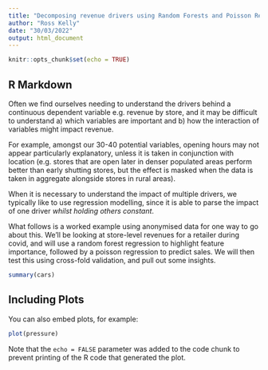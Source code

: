 ```yaml
---
title: "Decomposing revenue drivers using Random Forests and Poisson Regression"
author: "Ross Kelly"
date: "30/03/2022"
output: html_document
---
```


```r
knitr::opts_chunk$set(echo = TRUE)
```

## R Markdown

Often we find ourselves needing to understand the drivers behind a continuous dependent variable e.g. revenue by store, and it may be difficult to understand a) which variables are important and b) how the interaction of variables might impact revenue. 

For example, amongst our 30-40 potential variables, opening hours may not appear particularly explanatory, unless it is taken in conjunction with location (e.g. stores that are open later in denser populated areas perform better than early shutting stores, but the effect is masked when the data is taken in aggregate alongside stores in rural areas). 

When it is necessary to understand the impact of multiple drivers, we typically like to use regression modelling, since it is able to parse the impact of one driver _whilst holding others constant_. 

What follows is a worked example using anonymised data for one way to go about this. We'll be looking at store-level revenues for a retailer during covid, and will use a random forest regression to highlight feature importance, followed by a poisson regression to predict sales. We will then test this using cross-fold validation, and pull out some insights.

```r
summary(cars)
```

## Including Plots

You can also embed plots, for example:

```r
plot(pressure)
```

Note that the `echo = FALSE` parameter was added to the code chunk to prevent printing of the R code that generated the plot.
